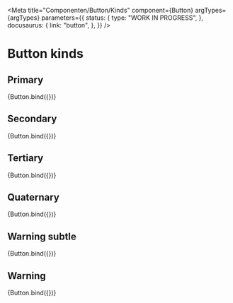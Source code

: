 
<Meta
  title="Componenten/Button/Kinds"
  component={Button}
  argTypes={argTypes}
  parameters={{
    status: {
      type: "WORK IN PROGRESS",
    },
    docusaurus: {
      link: "button",
    },
  }}
/>

# Button kinds

## Primary

<Canvas>
  <Story name="Primary" args={{ ...defaultArgs, kind: "primary" }}>
    {Button.bind({})}
  </Story>
</Canvas>

## Secondary

<Canvas>
  <Story
    name="Secondary"
    args={{
      ...defaultArgs,
      kind: "secondary",
    }}
  >
    {Button.bind({})}
  </Story>
</Canvas>

## Tertiary

<Canvas>
  <Story
    name="Tertiary"
    args={{
      ...defaultArgs,
      kind: "tertiary",
    }}
  >
    {Button.bind({})}
  </Story>
</Canvas>

## Quaternary

<Canvas>
  <Story
    name="Quaternary"
    args={{
      ...defaultArgs,
      kind: "quaternary",
    }}
  >
    {Button.bind({})}
  </Story>
</Canvas>

## Warning subtle

<Canvas>
  <Story
    name="Warning subtle"
    args={{
      ...defaultArgs,
      kind: "warning-subtle",
    }}
  >
    {Button.bind({})}
  </Story>
</Canvas>

## Warning

<Canvas>
  <Story
    name="Warning"
    args={{
      ...defaultArgs,
      kind: "warning",
    }}
  >
    {Button.bind({})}
  </Story>
</Canvas>
